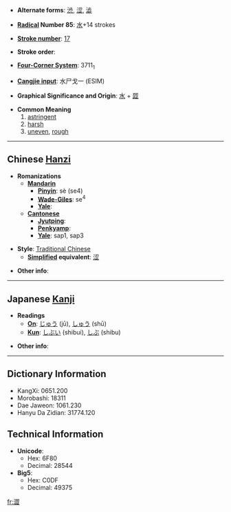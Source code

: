 * '''Alternate forms''': [[渋]], [[涩]], [[澁]]

* '''[[Wiktionary:Chinese radical index| Radical]] Number 85''': [[Wiktionary:Chinese radical index 水|水]]+14 strokes

* '''[[Wiktionary:Chinese total strokes index|Stroke number]]''': [[Wiktionary:Chinese total strokes index 17|17]]

* '''Stroke order''': 

* '''[[Wiktionary:Chinese four corner index|Four-Corner System]]''': 3711<sub>1</sub>

* '''[[Wiktionary:Chinese Cangjie index|Cangjie input]]''': 水尸戈一 (ESIM)

* '''Graphical Significance and Origin''': [[水]] + [[歰]]

* '''Common Meaning'''
*# [[astringent]]
*# [[harsh]]
*# [[uneven]], [[rough]]


----

== Chinese [[Hanzi]] ==

* '''Romanizations'''
** '''[[Mandarin]]'''
*** '''[[Pinyin]]''': sè (se4)
*** '''[[Wade-Giles]]''': se<sup>4</sup>
*** '''[[Yale]]''': 
** '''[[Cantonese]]'''
*** '''[[Jyutping]]''':
*** '''[[Penkyamp]]''': 
*** '''[[Yale]]''': sap1, sap3

* '''Style''': [[Traditional Chinese]] 
** '''[[Simplified Chinese|Simplified]] equivalent''': [[涩]]

* '''Other info''': 

----

== Japanese [[Kanji]] ==

* '''Readings'''
** '''[[On]]''': [[じゅう]] (jū), [[しゅう]] (shū)
** '''[[Kun]]''': [[しぶい]] (shibui), [[しぶ]] (shibu)

* '''Other info''':  

----

== Dictionary Information ==

* KangXi: 0651.200
* Morobashi: 18311
* Dae Jaweon: 1061.230
* Hanyu Da Zidian: 31774.120

== Technical Information ==

* '''Unicode''':
** Hex: 6F80
** Decimal: 28544
* '''Big5''':
** Hex: C0DF
** Decimal: 49375

[[fr:澀]]